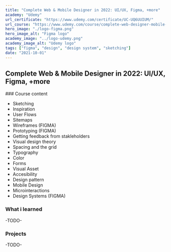 ```yaml
---
title: "Complete Web & Mobile Designer in 2022: UI/UX, Figma, +more"
academy: "Udemy"
url_certificate: "https://www.udemy.com/certificate/UC-UQ6UUIUM/"
url_course: "https://www.udemy.com/course/complete-web-designer-mobile-designer-zero-to-mastery"
hero_image: "./logo-figma.png"
hero_image_alt: "Figma logo"
academy_image: "../logo-udemy.png"
academy_image_alt: "Udemy logo"
tags: ["figma", "design", "design system", "sketching"]
date: "2021-10-01"
---
```


## Complete Web & Mobile Designer in 2022: UI/UX, Figma, +more

### Course content
- Sketching
- Inspiration
- User Flows
- Sitemaps
- Wireframes (FIGMA)
- Prototyping (FIGMA)
- Getting feedback from stakleholders
- Visual design theory
- Spacing and the grid
- Typography
- Color
- Forms
- Visual Asset
- Accesibility
- Design pattern
- Mobile Design
- Microinteractions
- Design Systems (FIGMA)

### What i learned
-TODO-

### Projects
-TODO-


